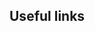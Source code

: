 

## Useful links

<div className="bx--row" id="homepage-cards">
  <Column colMd={4} colLg={4}>
    <ResourceCard
      subTitle="Carbon Design System"
      title="Where to begin with foundational assets and guidance"
      href="https://www.carbondesignsystem.com"
      color="dark"
    ></ResourceCard>
  </Column>
  <Column colMd={4} colLg={4}>
    <ResourceCard
      subTitle="IBM Products Learning Plan"
      title="Learn about key resources within Carbon for IBM Products"
      color="dark"
      href="https://yourlearning.ibm.com/activity/PLAN-23664761452B"
    ></ResourceCard>
  </Column>
  <Column colMd={4} colLg={4}>
    <ResourceCard
      subTitle="Promo Video"
      title="A short video introducing Carbon for IBM Products"
      href="/overview/video"
      color="dark"
    ></ResourceCard>
  </Column>
</div>
